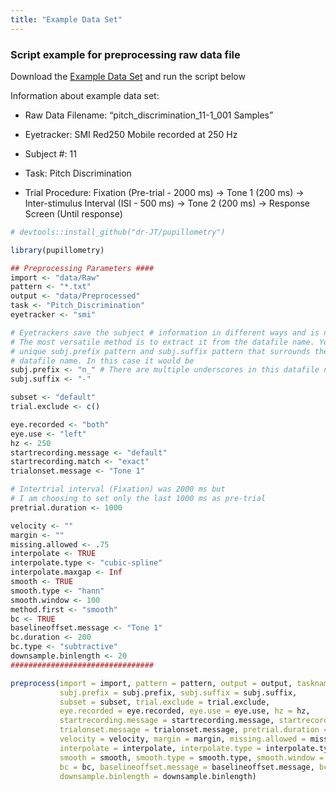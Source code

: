 ```yaml
---
title: "Example Data Set"
---
```


### Script example for preprocessing raw data file

Download the [Example Data Set](http://englelab.gatech.edu/R/example_data/Example_Pitch.zip) and run the script below

Information about example data set:

* Raw Data Filename: "pitch_discrimination_11-1_001 Samples"

* Eyetracker: SMI Red250 Mobile recorded at 250 Hz

* Subject #: 11

* Task: Pitch Discrimination

* Trial Procedure: Fixation (Pre-trial - 2000 ms) -> Tone 1 (200 ms) -> Inter-stimulus Interval (ISI - 500 ms) -> Tone 2 (200 ms) -> Response Screen (Until response)

```r
# devtools::install_github("dr-JT/pupillometry")

library(pupillometry)

## Preprocessing Parameters ####
import <- "data/Raw"
pattern <- "*.txt"
output <- "data/Preprocessed"
task <- "Pitch_Discrimination"
eyetracker <- "smi"

# Eyetrackers save the subject # information in different ways and is not always easy to obtain
# The most versatile method is to extract it from the datafile name. You need to identify a 
# unique subj.prefix pattern and subj.suffix pattern that surrounds the subject # in the 
# datafile name. In this case it would be 
subj.prefix <- "n_" # There are multiple underscores in this datafile name so it needs to be more specific "n_"
subj.suffix <- "-"

subset <- "default"
trial.exclude <- c()

eye.recorded <- "both"
eye.use <- "left"
hz <- 250
startrecording.message <- "default"
startrecording.match <- "exact"
trialonset.message <- "Tone 1" 

# Intertrial interval (Fixation) was 2000 ms but 
# I am choosing to set only the last 1000 ms as pre-trial
pretrial.duration <- 1000

velocity <- ""
margin <- ""
missing.allowed <- .75
interpolate <- TRUE
interpolate.type <- "cubic-spline"
interpolate.maxgap <- Inf
smooth <- TRUE
smooth.type <- "hann"
smooth.window <- 100
method.first <- "smooth"
bc <- TRUE
baselineoffset.message <- "Tone 1"
bc.duration <- 200
bc.type <- "subtractive"
downsample.binlength <- 20
################################

preprocess(import = import, pattern = pattern, output = output, taskname = task, eyetracker = eyetracker,
           subj.prefix = subj.prefix, subj.suffix = subj.suffix,
           subset = subset, trial.exclude = trial.exclude,
           eye.recorded = eye.recorded, eye.use = eye.use, hz = hz,
           startrecording.message = startrecording.message, startrecording.match = startrecording.match,
           trialonset.message = trialonset.message, pretrial.duration = pretrial.duration,
           velocity = velocity, margin = margin, missing.allowed = missing.allowed,
           interpolate = interpolate, interpolate.type = interpolate.type, interpolate.maxgap = interpolate.maxgap,
           smooth = smooth, smooth.type = smooth.type, smooth.window = smooth.window, method.first = method.first,
           bc = bc, baselineoffset.message = baselineoffset.message, bc.duration = bc.duration, bc.type = bc.type,
           downsample.binlength = downsample.binlength)

```

